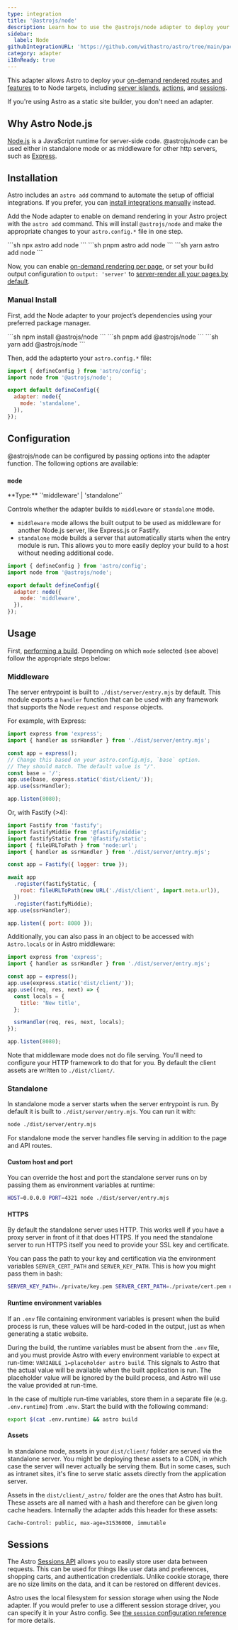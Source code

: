 ```yaml
---
type: integration
title: '@astrojs/node'
description: Learn how to use the @astrojs/node adapter to deploy your Astro project.
sidebar:
  label: Node
githubIntegrationURL: 'https://github.com/withastro/astro/tree/main/packages/integrations/node/'
category: adapter
i18nReady: true
---
```



This adapter allows Astro to deploy your [on-demand rendered routes and features](/en/guides/on-demand-rendering/) to to Node targets, including [server islands](/en/guides/server-islands/), [actions](/en/guides/actions/), and [sessions](/en/guides/sessions/).

If you're using Astro as a static site builder, you don't need an adapter.

## Why Astro Node.js

[Node.js](https://nodejs.org/en/) is a JavaScript runtime for server-side code. @astrojs/node can be used either in standalone mode or as middleware for other http servers, such as [Express](https://expressjs.com/).

## Installation

Astro includes an `astro add` command to automate the setup of official integrations. If you prefer, you can [install integrations manually](#manual-install) instead.

Add the Node adapter to enable on demand rendering in your Astro project with the `astro add` command. 
This will install `@astrojs/node` and make the appropriate changes to your `astro.config.*` file in one step.

<PackageManagerTabs>
  <Fragment slot="npm">
  ```sh
  npx astro add node
  ```
  </Fragment>
  <Fragment slot="pnpm">
  ```sh
  pnpm astro add node
  ```
  </Fragment>
  <Fragment slot="yarn">
  ```sh
  yarn astro add node
  ```
  </Fragment>
</PackageManagerTabs>

Now, you can enable [on-demand rendering per page](/en/guides/on-demand-rendering/#enabling-on-demand-rendering), or set your build output configuration to `output: 'server'` to [server-render all your pages by default](/en/guides/on-demand-rendering/#server-mode).

### Manual Install

First, add the Node adapter to your project’s dependencies using your preferred package manager.

<PackageManagerTabs>
  <Fragment slot="npm">
  ```sh
  npm install @astrojs/node
  ```
  </Fragment>
  <Fragment slot="pnpm">
  ```sh
  pnpm add @astrojs/node
  ```
  </Fragment>
  <Fragment slot="yarn">
  ```sh
  yarn add @astrojs/node
  ```
  </Fragment>
</PackageManagerTabs>

Then, add the adapterto your `astro.config.*` file:

```js title="astro.config.mjs" ins={2,5-7}
import { defineConfig } from 'astro/config';
import node from '@astrojs/node';

export default defineConfig({
  adapter: node({
    mode: 'standalone',
  }),
});
```

## Configuration

@astrojs/node can be configured by passing options into the adapter function. The following options are available:

### `mode`
<p>
**Type:** `'middleware' | 'standalone'` <br />
</p>

Controls whether the adapter builds to `middleware` or `standalone` mode.

* `middleware` mode allows the built output to be used as middleware for another Node.js server, like Express.js or Fastify.
* `standalone` mode builds a server that automatically starts when the entry module is run. This allows you to more easily deploy your build to a host without needing additional code.

```js title="astro.config.mjs" {6}
import { defineConfig } from 'astro/config';
import node from '@astrojs/node';

export default defineConfig({
  adapter: node({
    mode: 'middleware',
  }),
});
```

## Usage

First, [performing a build](/en/guides/deploy/#building-your-site-locally). Depending on which `mode` selected (see above) follow the appropriate steps below:

### Middleware

The server entrypoint is built to `./dist/server/entry.mjs` by default. This module exports a `handler` function that can be used with any framework that supports the Node `request` and `response` objects.

For example, with Express:

```js title="run-server.mjs"
import express from 'express';
import { handler as ssrHandler } from './dist/server/entry.mjs';

const app = express();
// Change this based on your astro.config.mjs, `base` option.
// They should match. The default value is "/".
const base = '/';
app.use(base, express.static('dist/client/'));
app.use(ssrHandler);

app.listen(8080);
```

Or, with Fastify (>4):

```js title="run-server.mjs"
import Fastify from 'fastify';
import fastifyMiddie from '@fastify/middie';
import fastifyStatic from '@fastify/static';
import { fileURLToPath } from 'node:url';
import { handler as ssrHandler } from './dist/server/entry.mjs';

const app = Fastify({ logger: true });

await app
  .register(fastifyStatic, {
    root: fileURLToPath(new URL('./dist/client', import.meta.url)),
  })
  .register(fastifyMiddie);
app.use(ssrHandler);

app.listen({ port: 8080 });
```

Additionally, you can also pass in an object to be accessed with `Astro.locals` or in Astro middleware:

```js title="run-server.mjs"
import express from 'express';
import { handler as ssrHandler } from './dist/server/entry.mjs';

const app = express();
app.use(express.static('dist/client/'));
app.use((req, res, next) => {
  const locals = {
    title: 'New title',
  };

  ssrHandler(req, res, next, locals);
});

app.listen(8080);
```

Note that middleware mode does not do file serving. You'll need to configure your HTTP framework to do that for you. By default the client assets are written to `./dist/client/`.

### Standalone

In standalone mode a server starts when the server entrypoint is run. By default it is built to `./dist/server/entry.mjs`. You can run it with:

```sh
node ./dist/server/entry.mjs
```

For standalone mode the server handles file serving in addition to the page and API routes.

#### Custom host and port

You can override the host and port the standalone server runs on by passing them as environment variables at runtime:

```sh
HOST=0.0.0.0 PORT=4321 node ./dist/server/entry.mjs
```

#### HTTPS

By default the standalone server uses HTTP. This works well if you have a proxy server in front of it that does HTTPS. If you need the standalone server to run HTTPS itself you need to provide your SSL key and certificate.

You can pass the path to your key and certification via the environment variables `SERVER_CERT_PATH` and `SERVER_KEY_PATH`. This is how you might pass them in bash:

```bash
SERVER_KEY_PATH=./private/key.pem SERVER_CERT_PATH=./private/cert.pem node ./dist/server/entry.mjs
```

#### Runtime environment variables

If an `.env` file containing environment variables is present when the build process is run, these values will be hard-coded in the output, just as when generating a static website.

During the build, the runtime variables must be absent from the `.env` file, and you must provide Astro with every environment variable to expect at run-time: `VARIABLE_1=placeholder astro build`. This signals to Astro that the actual value will be available when the built application is run. The placeholder value will be ignored by the build process, and Astro will use the value provided at run-time.

In the case of multiple run-time variables, store them in a separate file (e.g. `.env.runtime`) from `.env`. Start the build with the following command:

```sh
export $(cat .env.runtime) && astro build
```

#### Assets

In standalone mode, assets in your `dist/client/` folder are served via the standalone server. You might be deploying these assets to a CDN, in which case the server will never actually be serving them. But in some cases, such as intranet sites, it's fine to serve static assets directly from the application server.

Assets in the `dist/client/_astro/` folder are the ones that Astro has built. These assets are all named with a hash and therefore can be given long cache headers. Internally the adapter adds this header for these assets:

```
Cache-Control: public, max-age=31536000, immutable
```

## Sessions

The Astro [Sessions API](/en/guides/sessions/) allows you to easily store user data between requests. This can be used for things like user data and preferences, shopping carts, and authentication credentials. Unlike cookie storage, there are no size limits on the data, and it can be restored on different devices. 

Astro uses the local filesystem for session storage when using the Node adapter. If you would prefer to use a different session storage driver, you can specify it in your Astro config. See [the `session` configuration reference](/en/reference/configuration-reference/#sessiondriver) for more details.
